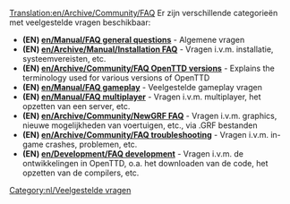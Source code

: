 [[Translation:en/Archive/Community/FAQ]]
{{nl/Vertaling|en/Archive/Community/FAQ|99}}
{{nl/Manual/Inhoudsopgave}}
Er zijn verschillende categorieën met veelgestelde vragen beschikbaar:

*'''(EN) [[en/Manual/FAQ general questions]]''' - Algemene vragen
*'''(EN) [[en/Archive/Manual/Installation FAQ]]''' - Vragen i.v.m. installatie, systeemvereisten, etc.
*'''(EN) [[en/Archive/Community/FAQ OpenTTD versions]]''' - Explains the terminology used for various versions of OpenTTD
*'''(EN) [[en/Manual/FAQ gameplay]]''' - Veelgestelde gameplay vragen
*'''(EN) [[en/Manual/FAQ multiplayer]]''' - Vragen i.v.m. multiplayer, het opzetten van een server, etc.
*'''(EN) [[en/Archive/Community/NewGRF FAQ]]''' - Vragen i.v.m. graphics, nieuwe mogelijkheden van voertuigen, etc., via .GRF bestanden
*'''(EN) [[en/Archive/Community/FAQ troubleshooting]]''' - Vragen i.v.m. in-game crashes, problemen, etc.
*'''(EN) [[en/Development/FAQ development]]''' - Vragen i.v.m. de ontwikkelingen in OpenTTD, o.a. het downloaden van de code, het opzetten van de compilers, etc.

[[Category:nl/Veelgestelde vragen]]